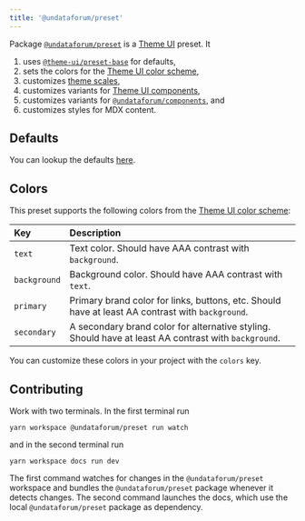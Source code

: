 ```yaml
---
title: '@undataforum/preset'
---
```


Package
[`@undataforum/preset`](https://github.com/UNDataForum/design-system/tree/master/packages/preset)
is a [Theme UI](https://theme-ui.com/) preset. It

1. uses
   [`@theme-ui/preset-base`](https://github.com/system-ui/theme-ui/tree/master/packages/preset-base)
   for defaults,
1. sets the colors for the
   [Theme UI color scheme](https://theme-ui.com/theming#colors),
1. customizes [theme scales](https://theme-ui.com/theme-spec/#theme-scales),
1. customizes variants for
   [Theme UI components](https://theme-ui.com/components),
1. customizes variants for [`@undataforum/components`](/components), and
1. customizes styles for MDX content.

## Defaults

You can lookup the defaults
[here](https://github.com/system-ui/theme-ui/blob/master/packages/preset-base/src/index.ts).

## Colors

This preset supports the following colors from the
[Theme UI color scheme](https://theme-ui.com/theming#colors):

| Key          | Description                                                                                          |
| :----------- | :--------------------------------------------------------------------------------------------------- |
| `text`       | Text color. Should have AAA contrast with `background`.                                              |
| `background` | Background color. Should have AAA contrast with `text`.                                              |
| `primary`    | Primary brand color for links, buttons, etc. Should have at least AA contrast with `background`.     |
| `secondary`  | A secondary brand color for alternative styling. Should have at least AA contrast with `background`. |

You can customize these colors in your project with the `colors` key.

## Contributing

Work with two terminals. In the first terminal run

    yarn workspace @undataforum/preset run watch

and in the second terminal run

    yarn workspace docs run dev

The first command watches for changes in the `@undataforum/preset` workspace and
bundles the `@undataforum/preset` package whenever it detects changes. The
second command launches the docs, which use the local `@undataforum/preset`
package as dependency.
